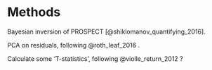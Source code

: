 # Methods

Bayesian inversion of PROSPECT [@shiklomanov_quantifying_2016]. 

PCA on residuals, following @roth_leaf_2016 .

Calculate some 'T-statistics', following @violle_return_2012 ?


